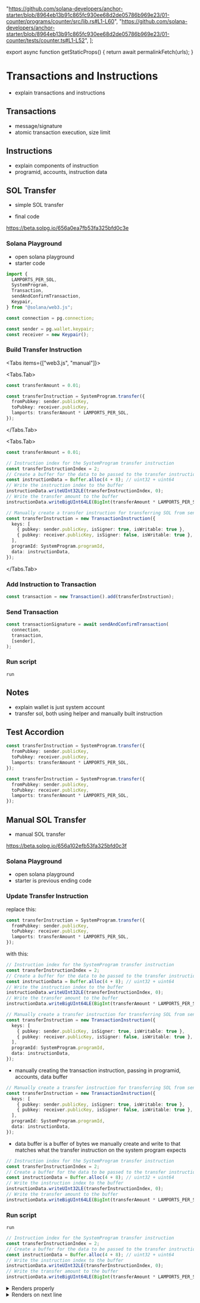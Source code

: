 
  "https://github.com/solana-developers/anchor-starter/blob/8964eb13b91c865fc930ee68d2de05786b969e23/01-counter/programs/counter/src/lib.rs#L1-L60",
  "https://github.com/solana-developers/anchor-starter/blob/8964eb13b91c865fc930ee68d2de05786b969e23/01-counter/tests/counter.ts#L1-L52",
];

export async function getStaticProps() {
  return await permalinkFetch(urls);
}

# Transactions and Instructions

- explain transactions and instructions

## Transactions

- message/signature
- atomic transaction execution, size limit

## Instructions

- explain components of instruction
- programid, accounts, instruction data

## SOL Transfer

- simple SOL transfer

- final code

https://beta.solpg.io/656a0ea7fb53fa325bfd0c3e

<Steps>

### Solana Playground

- open solana playground
- starter code

```ts filename="client.ts"
import {
  LAMPORTS_PER_SOL,
  SystemProgram,
  Transaction,
  sendAndConfirmTransaction,
  Keypair,
} from "@solana/web3.js";

const connection = pg.connection;

const sender = pg.wallet.keypair;
const receiver = new Keypair();
```

### Build Transfer Instruction

<Tabs items={["web3.js", "manual"]}>

<Tabs.Tab>

```ts filename="client.ts" copy
const transferAmount = 0.01;

const transferInstruction = SystemProgram.transfer({
  fromPubkey: sender.publicKey,
  toPubkey: receiver.publicKey,
  lamports: transferAmount * LAMPORTS_PER_SOL,
});
```

</Tabs.Tab>

<Tabs.Tab>

```ts filename="client.ts" copy
const transferAmount = 0.01;

// Instruction index for the SystemProgram transfer instruction
const transferInstructionIndex = 2;
// Create a buffer for the data to be passed to the transfer instruction
const instructionData = Buffer.alloc(4 + 8); // uint32 + uint64
// Write the instruction index to the buffer
instructionData.writeUInt32LE(transferInstructionIndex, 0);
// Write the transfer amount to the buffer
instructionData.writeBigUInt64LE(BigInt(transferAmount * LAMPORTS_PER_SOL), 4);

// Manually create a transfer instruction for transferring SOL from sender to receiver
const transferInstruction = new TransactionInstruction({
  keys: [
    { pubkey: sender.publicKey, isSigner: true, isWritable: true },
    { pubkey: receiver.publicKey, isSigner: false, isWritable: true },
  ],
  programId: SystemProgram.programId,
  data: instructionData,
});
```

</Tabs.Tab>
</Tabs>

### Add Instruction to Transaction

```ts filename="client.ts" copy
const transaction = new Transaction().add(transferInstruction);
```

### Send Transaction

```ts filename="client.ts" copy
const transactionSignature = await sendAndConfirmTransaction(
  connection,
  transaction,
  [sender],
);
```

### Run script

```shell filename="Terminal" copy
run
```

</Steps>

## Notes

- explain wallet is just system account
- transfer sol, both using helper and manually built instruction

## Test Accordion

```ts filename="client.ts" copy
const transferInstruction = SystemProgram.transfer({
  fromPubkey: sender.publicKey,
  toPubkey: receiver.publicKey,
  lamports: transferAmount * LAMPORTS_PER_SOL,
});
```

<Accordions >
<Accordion title="Accordion">

```ts
const transferInstruction = SystemProgram.transfer({
  fromPubkey: sender.publicKey,
  toPubkey: receiver.publicKey,
  lamports: transferAmount * LAMPORTS_PER_SOL,
});
```

</Accordion>
</Accordions>

<Accordions type="multiple">
<Accordion title="Accordion">

## Manual SOL Transfer

- manual SOL transfer

https://beta.solpg.io/656a102efb53fa325bfd0c3f

<Steps>

### Solana Playground

- open solana playground
- starter is previous ending code

### Update Transfer Instruction

replace this:

```ts filename="client.ts" copy
const transferInstruction = SystemProgram.transfer({
  fromPubkey: sender.publicKey,
  toPubkey: receiver.publicKey,
  lamports: transferAmount * LAMPORTS_PER_SOL,
});
```

with this:

```ts filename="client.ts" copy
// Instruction index for the SystemProgram transfer instruction
const transferInstructionIndex = 2;
// Create a buffer for the data to be passed to the transfer instruction
const instructionData = Buffer.alloc(4 + 8); // uint32 + uint64
// Write the instruction index to the buffer
instructionData.writeUInt32LE(transferInstructionIndex, 0);
// Write the transfer amount to the buffer
instructionData.writeBigUInt64LE(BigInt(transferAmount * LAMPORTS_PER_SOL), 4);

// Manually create a transfer instruction for transferring SOL from sender to receiver
const transferInstruction = new TransactionInstruction({
  keys: [
    { pubkey: sender.publicKey, isSigner: true, isWritable: true },
    { pubkey: receiver.publicKey, isSigner: false, isWritable: true },
  ],
  programId: SystemProgram.programId,
  data: instructionData,
});
```

- manually creating the transaction instruction, passing in programid, accounts,
  data buffer

```ts filename="client.ts"
// Manually create a transfer instruction for transferring SOL from sender to receiver
const transferInstruction = new TransactionInstruction({
  keys: [
    { pubkey: sender.publicKey, isSigner: true, isWritable: true },
    { pubkey: receiver.publicKey, isSigner: false, isWritable: true },
  ],
  programId: SystemProgram.programId,
  data: instructionData,
});
```

- data buffer is a buffer of bytes we manually create and write to that matches
  what the transfer instruction on the system program expects

```ts filename="client.ts"
// Instruction index for the SystemProgram transfer instruction
const transferInstructionIndex = 2;
// Create a buffer for the data to be passed to the transfer instruction
const instructionData = Buffer.alloc(4 + 8); // uint32 + uint64
// Write the instruction index to the buffer
instructionData.writeUInt32LE(transferInstructionIndex, 0);
// Write the transfer amount to the buffer
instructionData.writeBigUInt64LE(BigInt(transferAmount * LAMPORTS_PER_SOL), 4);
```

### Run script

```shell filename="Terminal" copy
run
```

</Steps>

</Accordion>

<Accordion title="Accordion2">

```ts filename="client.ts"
// Instruction index for the SystemProgram transfer instruction
const transferInstructionIndex = 2;
// Create a buffer for the data to be passed to the transfer instruction
const instructionData = Buffer.alloc(4 + 8); // uint32 + uint64
// Write the instruction index to the buffer
instructionData.writeUInt32LE(transferInstructionIndex, 0);
// Write the transfer amount to the buffer
instructionData.writeBigUInt64LE(BigInt(transferAmount * LAMPORTS_PER_SOL), 4);
```

</Accordion>
</Accordions>

<RemoteCodeblock permalink={urls[0]} />

<RemoteCodeblock permalink={urls[1]} />

<details>
  <summary>Renders properly</summary>
  <div className="nx-flex nx-justify-center">content</div>
</details>

<details>
  <summary>Renders on next line</summary>
  <div className="nx-flex nx-justify-center">content</div>
</details>

<StackBlitz
  name="/solana-developers/anchor-starter/tree/main/04-frontend"
  openFile="app/providers.tsx"
  view="both"
/>
